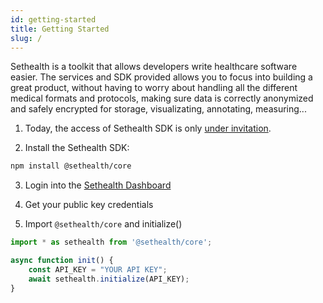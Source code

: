 ```yaml
---
id: getting-started
title: Getting Started
slug: /
---
```


Sethealth is a toolkit that allows developers write healthcare software easier. The services and SDK provided allows you to focus into building a great product, without having to worry about handling all the different medical formats and protocols, making sure data is correctly anonymized and safely encrypted for storage, visualizating, annotating, measuring...

1. Today, the access of Sethealth SDK is only [under invitation](https://sethealth.typeform.com/to/hOvMvs).

2. Install the Sethealth SDK:

```bash
npm install @sethealth/core
```

3. Login into the [Sethealth Dashboard](https://dashboard.set.health)

4. Get your public key credentials

5. Import `@sethealth/core` and initialize()

```js
import * as sethealth from '@sethealth/core';

async function init() {
    const API_KEY = "YOUR API KEY";
    await sethealth.initialize(API_KEY);
}
```
